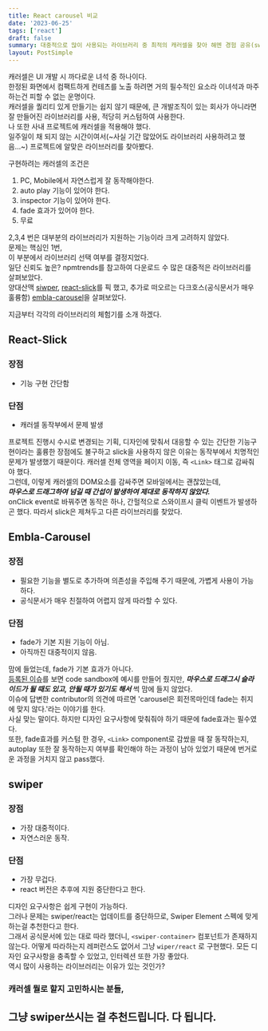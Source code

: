 ```yaml
---
title: React carousel 비교
date: '2023-06-25'
tags: ['react']
draft: false
summary: 대중적으로 많이 사용되는 라이브러리 중 최적의 캐러셀을 찾아 해멘 경험 공유(swiper vs react-slick vs embla-carousel)
layout: PostSimple
---
```


<TOCInline toc={props.toc} toHeading={2} />

캐러셀은 UI 개발 시 까다로운 녀석 중 하나이다.  
한정된 화면에서 컴팩트하게 컨테츠를 노출 하려면 거의 필수적인 요소라 이녀석과 마주하는건 피할 수 없는 운명이다.  
캐러셀을 퀄리티 있게 만들기는 쉽지 않기 때문에, 큰 개발조직이 있는 회사가 아니라면 잘 만들어진 라이브러리를 사용, 적당히 커스텀하여 사용한다.  
나 또한 사내 프로젝트에 캐러셀을 적용해야 했다.  
일주일이 채 되지 않는 시간이여서(~사실 기간 많았어도 라이브러리 사용하려고 했음...~) 프로젝트에 알맞은 라이브러리를 찾아봤다.

구현하려는 캐러셀의 조건은

1. PC, Mobile에서 자연스럽게 잘 동작해야한다.
2. auto play 기능이 있어야 한다.
3. inspector 기능이 있어야 한다.
4. fade 효과가 있어야 한다.
5. 무료

2,3,4 번은 대부분의 라이브러리가 지원하는 기능이라 크게 고려하지 않았다.  
문제는 핵심인 1번,  
이 부분에서 라이브러리 선택 여부를 결정지었다.  
일단 신뢰도 높은? npmtrends를 참고하여 다운로드 수 많은 대중적은 라이브러리를 살펴보았다.  
양대산맥 [siwper](https://swiperjs.com/react), [react-slick](https://react-slick.neostack.com/)를 픽 했고, 추가로 떠오르는 다크호스(공식문서가 매우 훌륭함) [embla-carousel](https://www.embla-carousel.com/)을 살펴보았다.

지금부터 각각의 라이브러리의 체험기를 소개 하겠다.

## React-Slick

### 장점

- 기능 구현 간단함

### 단점

- 캐러셀 동작부에서 문제 발생

프로젝트 진행시 수시로 변경되는 기획, 디자인에 맞춰서 대응할 수 있는 간단한 기능구현이라는 훌륭한 장점에도 불구하고 slick을 사용하지 않은 이유는 동작부에서 치명적인 문제가 발생했기 때문이다.
캐러셀 전체 영역을 페이지 이동, 즉 `<Link>` 태그로 감싸줘야 했다.  
그런데, 이렇게 캐러셀의 DOM요소를 감싸주면 모바일에서는 괜찮았는데,  
**_마우스로 드래그하여 넘길 때 간섭이 발생하여 제대로 동작하지 않았다._**  
onClick event로 바꿔주면 동작은 하나, 간헐적으로 스와이프시 클릭 이벤트가 발생하곤 했다. 따라서 slick은
제쳐두고 다른 라이브러리를 찾았다.

## Embla-Carousel

### 장점

- 필요한 기능을 별도로 추가하며 의존성을 주입해 주기 때문에, 가볍게 사용이 가능하다.
- 공식문서가 매우 친절하여 어렵지 않게 따라할 수 있다.

### 단점

- fade가 기본 지원 기능이 아님.
- 아직까진 대중적이지 않음.

맘에 들었는데, fade가 기본 효과가 아니다.  
[등록된 이슈](https://github.com/davidjerleke/embla-carousel/issues/39)를 보면 code sandbox에 예시를 만들어 줬지만, **_마우스로 드래그시 슬라이드가 될 때도 있고, 안될 때가 있기도 해서_** 썩 맘에 들지 않았다.  
이슈에 답변한 contributor의 의견에 따르면 'carousel은 회전목마인데 fade는 취지에 맞지 않다.'라는 이야기를 한다.  
사실 맞는 말이다. 하지만 디자인 요구사항에 맞춰줘야 하기 때문에 fade효과는 필수였다.  
또한, fade효과를 커스텀 한 경우, `<Link>` component로 감쌌을 때 잘 동작하는지, autoplay 또한 잘 동작하는지 여부를 확인해야 하는 과정이 남아 있었기 때문에 번거로운 과정을 거치지 않고 pass했다.

## swiper

### 장점

- 가장 대중적이다.
- 자연스러운 동작.

### 단점

- 가장 무겁다.
- react 버전은 추후에 지원 중단한다고 한다.

디자인 요구사항은 쉽게 구현이 가능하다.  
그러나 문제는 swiper/react는 업데이트를 중단하므로, Swiper Element 스펙에 맞게 하는걸 추천한다고 한다.  
그래서 공식문서에 있는 대로 따라 했더니, `<swiper-container>` 컴포넌트가 존재하지 않는다. 어떻게 따라하는지 레퍼런스도 없어서 그냥 `wiper/react` 로 구현했다.
모든 디자인 요구사항을 충족할 수 있었고, 인터렉션 또한 가장 좋았다.  
역시 많이 사용하는 라이브러리는 이유가 있는 것인가?

### 캐러셀 뭘로 할지 고민하시는 분들,

## 그냥 swiper쓰시는 걸 추천드립니다. 다 됩니다.
